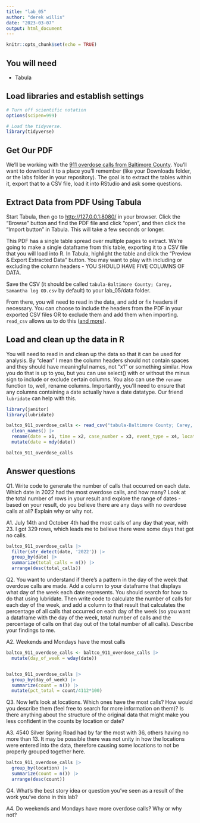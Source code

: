 ```yaml
---
title: "lab_05"
author: "derek willis"
date: "2023-03-07"
output: html_document
---
```


```r
knitr::opts_chunk$set(echo = TRUE)
```

## You will need

-   Tabula

## Load libraries and establish settings

```r
# Turn off scientific notation
options(scipen=999)

# Load the tidyverse.
library(tidyverse)
```

## Get Our PDF

We'll be working with the [911 overdose calls from Baltimore County](https://drive.google.com/file/d/1qkYuojGF_6WKFr5aNQxmewDzcKyOiJFr/view?usp=share_link). You'll want to download it to a place you'll remember (like your Downloads folder, or the labs folder in your repository). The goal is to extract the tables within it, export that to a CSV file, load it into RStudio and ask some questions.

## Extract Data from PDF Using Tabula

Start Tabula, then go to <http://127.0.0.1:8080/> in your browser. Click the "Browse" button and find the PDF file and click "open", and then click the "Import button" in Tabula. This will take a few seconds or longer.

This PDF has a single table spread over multiple pages to extract. We're going to make a single dataframe from this table, exporting it to a CSV file that you will load into R. In Tabula, highlight the table and click the "Preview & Export Extracted Data" button. You may want to play with including or excluding the column headers - YOU SHOULD HAVE FIVE COLUMNS OF DATA.

Save the CSV (it should be called `tabula-Baltimore County; Carey, Samantha log OD.csv` by default) to your lab_05/data folder.

From there, you will need to read in the data, and add or fix headers if necessary. You can choose to include the headers from the PDF in your exported CSV files OR to exclude them and add them when importing. `read_csv` allows us to do this ([and more](https://readr.tidyverse.org/reference/read_delim.html)).

## Load and clean up the data in R

You will need to read in and clean up the data so that it can be used for analysis. By "clean" I mean the column headers should not contain spaces and they should have meaningful names, not "x1" or something similar. How you do that is up to you, but you can use select() with or without the minus sign to include or exclude certain columns. You also can use the `rename` function to, well, rename columns. Importantly, you'll need to ensure that any columns containing a date actually have a date datatype. Our friend `lubridate` can help with this.

```r
library(janitor)
library(lubridate)

baltco_911_overdose_calls <- read_csv("tabula-Baltimore County; Carey, Samantha log OD.csv", col_names = FALSE) |>
  clean_names() |>
  rename(date = x1, time = x2, case_number = x3, event_type = x4, location = x5) |>
  mutate(date = mdy(date))

baltco_911_overdose_calls
```

## Answer questions

Q1. Write code to generate the number of calls that occurred on each date. Which date in 2022 had the most overdose calls, and how many? Look at the total number of rows in your result and explore the range of dates - based on your result, do you believe there are any days with no overdose calls at all? Explain why or why not.

A1. July 14th and October 4th had the most calls of any day that year, with 23. I got 329 rows, which leads me to believe there were some days that got no calls.

```r
baltco_911_overdose_calls |>
  filter(str_detect(date, '2022')) |>
  group_by(date) |>
  summarize(total_calls = n()) |>
  arrange(desc(total_calls))
```

Q2. You want to understand if there's a pattern in the day of the week that overdose calls are made. Add a column to your dataframe that displays what day of the week each date represents. You should search for how to do that using lubridate. Then write code to calculate the number of calls for each day of the week, and add a column to that result that calculates the percentage of all calls that occurred on each day of the week (so you want a dataframe with the day of the week, total number of calls and the percentage of calls on that day out of the total number of all calls). Describe your findings to me.

A2. Weekends and Mondays have the most calls

```r
baltco_911_overdose_calls <- baltco_911_overdose_calls |>
  mutate(day_of_week = wday(date))


baltco_911_overdose_calls |>
  group_by(day_of_week) |>
  summarize(count = n()) |>
  mutate(pct_total = count/4112*100)
```

Q3. Now let's look at locations. Which ones have the most calls? How would you describe them (feel free to search for more information on them)? Is there anything about the structure of the original data that might make you less confident in the counts by location or date?

A3. 4540 Silver Spring Road had by far the most with 36, others having no more than 13. It may be possible there was not unity in how the locations were entered into the data, therefore causing some locations to not be properly grouped together here.

```r
baltco_911_overdose_calls |>
  group_by(location) |>
  summarize(count = n()) |>
  arrange(desc(count))
```

Q4. What's the best story idea or question you've seen as a result of the work you've done in this lab?

A4. Do weekends and Mondays have more overdose calls? Why or why not?
